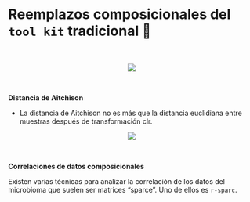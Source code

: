 # Reemplazos composicionales del `tool kit` tradicional 👀


<br>

<center>![](images/tabla_1.PNG)</center>

<br>

**Distancia de Aitchison**

-   La distancia de Aitchison no es más que la distancia euclidiana entre muestras después de transformación clr.

<center>![](images/dA.PNG)</center>

<br>

**Correlaciones de datos composicionales**

Existen varias técnicas para analizar la correlación de los datos del microbioma que suelen ser matrices "sparce". Uno de ellos es `r-sparc`.
